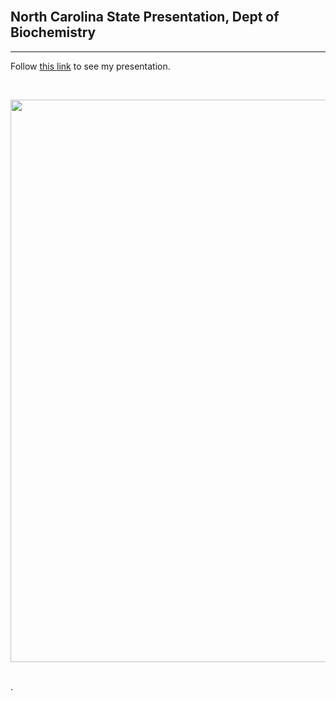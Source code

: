 <!-- break -->
<br>
<br>
<br>
<!-- break -->

## North Carolina State Presentation, Dept of Biochemistry 
<hr>


Follow [this link](https://www.dropbox.com/s/v8bs80asm8ifptt/ncsu_rra.pdf?dl=0) to see my presentation.

	


<br>

<img src="images/ncsu.png" style="width: 900px;">

<br>.
